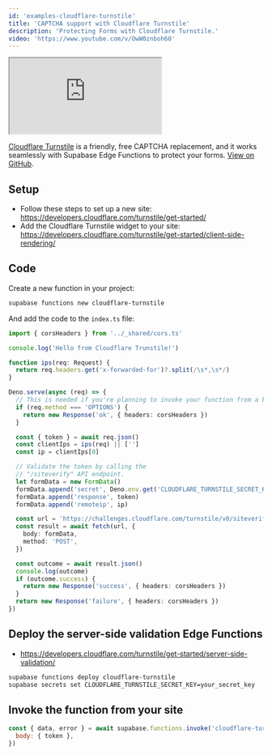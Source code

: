 ```yaml
---
id: 'examples-cloudflare-turnstile'
title: 'CAPTCHA support with Cloudflare Turnstile'
description: 'Protecting Forms with Cloudflare Turnstile.'
video: 'https://www.youtube.com/v/OwW0znboh60'
---
```


<div class="video-container">
  <iframe
    src="https://www.youtube-nocookie.com/embed/OwW0znboh60"
    frameBorder="1"
    allow="accelerometer; autoplay; clipboard-write; encrypted-media; gyroscope; picture-in-picture"
    allowFullScreen
  ></iframe>
</div>

[Cloudflare Turnstile](https://www.cloudflare.com/products/turnstile/) is a friendly, free CAPTCHA replacement, and it works seamlessly with Supabase Edge Functions to protect your forms. [View on GitHub](https://github.com/supabase/supabase/tree/master/examples/edge-functions/supabase/functions/cloudflare-turnstile).

## Setup

- Follow these steps to set up a new site: https://developers.cloudflare.com/turnstile/get-started/
- Add the Cloudflare Turnstile widget to your site: https://developers.cloudflare.com/turnstile/get-started/client-side-rendering/

## Code

Create a new function in your project:

```bash
supabase functions new cloudflare-turnstile
```

And add the code to the `index.ts` file:

```ts index.ts
import { corsHeaders } from '../_shared/cors.ts'

console.log('Hello from Cloudflare Trunstile!')

function ips(req: Request) {
  return req.headers.get('x-forwarded-for')?.split(/\s*,\s*/)
}

Deno.serve(async (req) => {
  // This is needed if you're planning to invoke your function from a browser.
  if (req.method === 'OPTIONS') {
    return new Response('ok', { headers: corsHeaders })
  }

  const { token } = await req.json()
  const clientIps = ips(req) || ['']
  const ip = clientIps[0]

  // Validate the token by calling the
  // "/siteverify" API endpoint.
  let formData = new FormData()
  formData.append('secret', Deno.env.get('CLOUDFLARE_TURNSTILE_SECRET_KEY') ?? '')
  formData.append('response', token)
  formData.append('remoteip', ip)

  const url = 'https://challenges.cloudflare.com/turnstile/v0/siteverify'
  const result = await fetch(url, {
    body: formData,
    method: 'POST',
  })

  const outcome = await result.json()
  console.log(outcome)
  if (outcome.success) {
    return new Response('success', { headers: corsHeaders })
  }
  return new Response('failure', { headers: corsHeaders })
})
```

## Deploy the server-side validation Edge Functions

- https://developers.cloudflare.com/turnstile/get-started/server-side-validation/

```bash
supabase functions deploy cloudflare-turnstile
supabase secrets set CLOUDFLARE_TURNSTILE_SECRET_KEY=your_secret_key
```

## Invoke the function from your site

```js
const { data, error } = await supabase.functions.invoke('cloudflare-turnstile', {
  body: { token },
})
```
